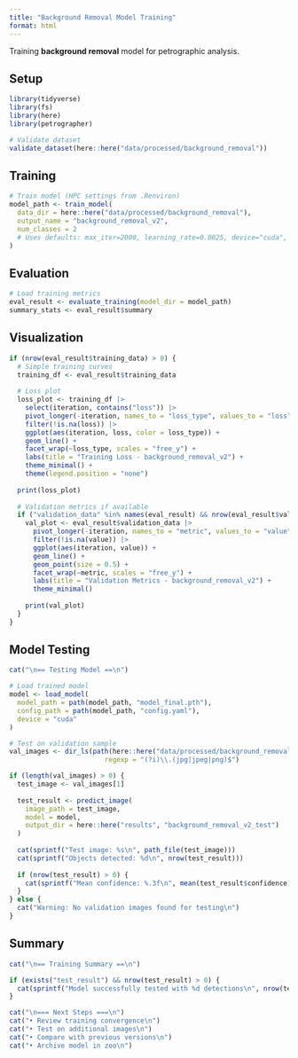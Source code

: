 ```yaml
---
title: "Background Removal Model Training"
format: html
---
```


Training **background removal** model for petrographic analysis.

## Setup

```r
library(tidyverse)
library(fs)
library(here)
library(petrographer)

# Validate dataset
validate_dataset(here::here("data/processed/background_removal"))
```

## Training

```r
# Train model (HPC settings from .Renviron)
model_path <- train_model(
  data_dir = here::here("data/processed/background_removal"),
  output_name = "background_removal_v2",
  num_classes = 2
  # Uses defaults: max_iter=2000, learning_rate=0.0025, device="cuda", eval_period=100
)
```

## Evaluation

```r
# Load training metrics
eval_result <- evaluate_training(model_dir = model_path)
summary_stats <- eval_result$summary
```

## Visualization

```r
if (nrow(eval_result$training_data) > 0) {
  # Simple training curves
  training_df <- eval_result$training_data
  
  # Loss plot
  loss_plot <- training_df |>
    select(iteration, contains("loss")) |>
    pivot_longer(-iteration, names_to = "loss_type", values_to = "loss") |>
    filter(!is.na(loss)) |>
    ggplot(aes(iteration, loss, color = loss_type)) +
    geom_line() +
    facet_wrap(~loss_type, scales = "free_y") +
    labs(title = "Training Loss - background_removal_v2") +
    theme_minimal() +
    theme(legend.position = "none")
  
  print(loss_plot)
  
  # Validation metrics if available
  if ("validation_data" %in% names(eval_result) && nrow(eval_result$validation_data) > 0) {
    val_plot <- eval_result$validation_data |>
      pivot_longer(-iteration, names_to = "metric", values_to = "value") |>
      filter(!is.na(value)) |>
      ggplot(aes(iteration, value)) +
      geom_line() +
      geom_point(size = 0.5) +
      facet_wrap(~metric, scales = "free_y") +
      labs(title = "Validation Metrics - background_removal_v2") +
      theme_minimal()
    
    print(val_plot)
  }
}
```

## Model Testing

```r
cat("\n== Testing Model ==\n")

# Load trained model
model <- load_model(
  model_path = path(model_path, "model_final.pth"),
  config_path = path(model_path, "config.yaml"),
  device = "cuda"
)

# Test on validation sample
val_images <- dir_ls(path(here::here("data/processed/background_removal"), "val"), 
                        regexp = "(?i)\\.(jpg|jpeg|png)$")

if (length(val_images) > 0) {
  test_image <- val_images[1]
  
  test_result <- predict_image(
    image_path = test_image,
    model = model,
    output_dir = here::here("results", "background_removal_v2_test")
  )
  
  cat(sprintf("Test image: %s\n", path_file(test_image)))
  cat(sprintf("Objects detected: %d\n", nrow(test_result)))
  
  if (nrow(test_result) > 0) {
    cat(sprintf("Mean confidence: %.3f\n", mean(test_result$confidence)))
  }
} else {
  cat("Warning: No validation images found for testing\n")
}
```

## Summary

```r
cat("\n== Training Summary ==\n")

if (exists("test_result") && nrow(test_result) > 0) {
  cat(sprintf("Model successfully tested with %d detections\n", nrow(test_result)))
}

cat("\n=== Next Steps ===\n")
cat("• Review training convergence\n")
cat("• Test on additional images\n")
cat("• Compare with previous versions\n")
cat("• Archive model in zoo\n")
```
